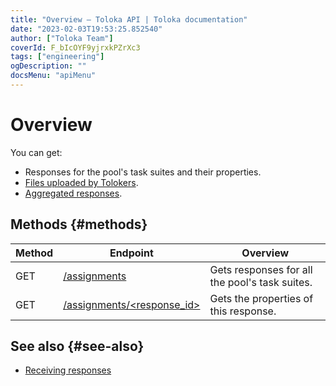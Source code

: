 ```yaml
---
title: "Overview — Toloka API | Toloka documentation"
date: "2023-02-03T19:53:25.852540"
author: ["Toloka Team"]
coverId: F_bIcOYF9yjrxkPZrXc3
tags: ["engineering"]
ogDescription: ""
docsMenu: "apiMenu"
---
```


# Overview

You can get:

- Responses for the pool's task suites and their properties.
- [Files uploaded by Tolokers](/docs-new/api/attachments).
- [Aggregated responses](/docs-new/api/aggregated-solutions).

## Methods {#methods}

Method | Endpoint | Overview
----- | ----- | -----
GET | [/assignments](/docs-new/api/result) | Gets responses for all the pool's task suites.
GET | [/assignments/<response_id>](/docs-new/api/get-assignment-id) | Gets the properties of this response.

## See also {#see-also}

- [Receiving responses](https://toloka.ai/en/docs/guide/concepts/result-of-eval)
